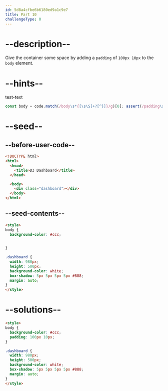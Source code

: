 ```yaml
---
id: 5d8a4cfbe6b6180ed9a1c9e7
title: Part 10
challengeType: 0
---
```


# --description--

Give the container some space by adding a `padding` of `100px 10px` to the `body` element.

# --hints--

test-text

```js
const body = code.match(/body\s*{[\s\S]+?[^}]}/g)[0]; assert(/padding\s*:\s*100px\s*10px\s*(;|})/g.test(body));
```

# --seed--

## --before-user-code--

```html
<!DOCTYPE html>
<html>
  <head>
    <title>D3 Dashboard</title>
  </head>

  <body>
    <div class="dashboard"></div>
  </body>
</html>
```

## --seed-contents--

```html
<style>
body {
  background-color: #ccc;

  
}

.dashboard {
  width: 980px;
  height: 500px;
  background-color: white;
  box-shadow: 5px 5px 5px 5px #888;
  margin: auto;
}
</style>
```

# --solutions--

```html
<style>
body {
  background-color: #ccc;
  padding: 100px 10px;
}

.dashboard {
  width: 980px;
  height: 500px;
  background-color: white;
  box-shadow: 5px 5px 5px 5px #888;
  margin: auto;
}
</style>
```
